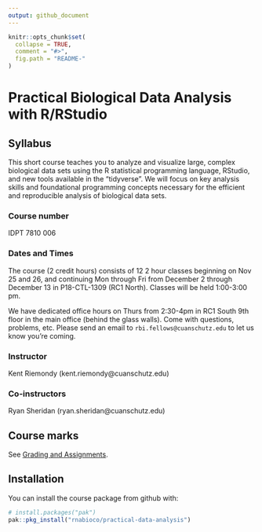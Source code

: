 ```yaml
---
output: github_document
---
```


```r
knitr::opts_chunk$set(
  collapse = TRUE,
  comment = "#>",
  fig.path = "README-"
)
```

# Practical Biological Data Analysis with R/RStudio

## Syllabus

This short course teaches you to analyze and visualize large, complex biological data sets using the R statistical programming language, RStudio, and new tools available in the "tidyverse". We will focus on key analysis skills and foundational programming concepts necessary for the efficient and reproducible analysis of biological data sets.

### Course number

IDPT 7810 006

### Dates and Times

The course (2 credit hours) consists of 12 2 hour classes beginning on Nov 25 and 26, and continuing Mon through Fri from December 2 through December 13 in P18-CTL-1309 (RC1 North). Classes will be held 1:00-3:00 pm. 

We have dedicated office hours on Thurs from 2:30-4pm in RC1 South 9th floor in the main office (behind the glass walls). Come with questions, problems, etc. Please send an email to `rbi.fellows@cuanschutz.edu` to let us know you're coming.

### Instructor

Kent Riemondy (kent.riemondy@cuanschutz.edu)

### Co-instructors

Ryan Sheridan (ryan.sheridan@cuanschutz.edu)

## Course marks

See [Grading and Assignments](https://rnabioco.github.io/practical-data-analysis/articles/assignments.html).

## Installation

You can install the course package from github with:

```r
# install.packages("pak")
pak::pkg_install("rnabioco/practical-data-analysis")
```

